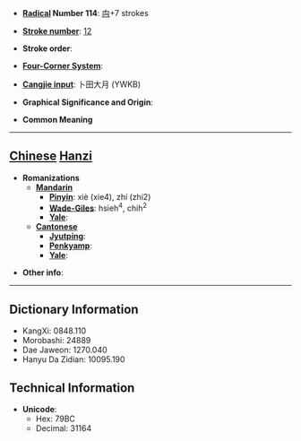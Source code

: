 * '''[[Wiktionary:Chinese radical index| Radical]] Number 114''': [[Wiktionary:Chinese radical index 禸|禸]]+7 strokes

* '''[[Wiktionary:Chinese total strokes index|Stroke number]]''': [[Wiktionary:Chinese total strokes index 12|12]]

* '''Stroke order''': 

* '''[[Wiktionary:Chinese four corner index|Four-Corner System]]''': 

* '''[[Wiktionary:Chinese Cangjie index|Cangjie input]]''': 卜田大月 (YWKB)

* '''Graphical Significance and Origin''': 

* '''Common Meaning'''

----

== [[Chinese]] [[Hanzi]] ==

* '''Romanizations'''
** '''[[Mandarin]]'''
*** '''[[Pinyin]]''': xiè (xie4), zhí (zhi2)
*** '''[[Wade-Giles]]''': hsieh<sup>4</sup>, chih<sup>2</sup>
*** '''[[Yale]]''': 
** '''[[Cantonese]]'''
*** '''[[Jyutping]]''':
*** '''[[Penkyamp]]''': 
*** '''[[Yale]]''': 

* '''Other info''': 

----

== Dictionary Information ==

* KangXi: 0848.110
* Morobashi: 24889
* Dae Jaweon: 1270.040
* Hanyu Da Zidian: 10095.190

== Technical Information ==

* '''Unicode''':
** Hex: 79BC
** Decimal: 31164